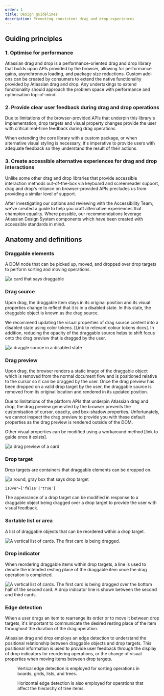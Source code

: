 ```yaml
---
order: 1
title: Design guidelines
description: Promoting consistent drag and drop experiences
---
```



## Guiding principles

<!-- Need to review this section with Jesse/others
TODO: possibly reword a couple of these and link to relevant other content (i.e. link to visual cues from "clear user feedback", etc.) -->

### 1. Optimise for performance

Atlassian drag and drop is a performance-oriented drag and drop library that builds upon APIs provided by the browser, allowing for performance gains, asynchronous loading, and package size reductions. Custom add-ons can be created by consumers to extend the native functionality provided by Atlassian drag and drop. Any undertakings to extend functionality should approach the problem space with performance and optimisation top-of-mind.

### 2. Provide clear user feedback during drag and drop operations

Due to limitations of the browser-provided APIs that underpin this library's implementation, drop targets and visual property changes provide the user with critical real-time feedback during drag operations.

When extending the core library with a custom package, or when alternative visual styling is necessary, it's imperative to provide users with adequate feedback so they understand the result of their actions.

### 3. Create accessible alternative experiences for drag and drop interactions

Unlike some other drag and drop libraries that provide accessible interaction methods out-of-the-box via keyboard and screenreader support, drag and drop's reliance on browser-provided APIs precludes us from providing a similar level of support.

After investigating our options and reviewing with the Accessibility Team, we've created a guide to help you craft alternative experiences that champion equality. Where possible, our recommendations leverage Atlassian Design System components which have been created with accessible standards in mind.

## Anatomy and definitions

### Draggable elements

A DOM node that can be picked up, moved, and dropped over drop targets to perform sorting and moving operations.

![a card that says draggable](/images/example--draggable.png)


### Drag source

Upon drag, the draggable item stays in its original position and its visual properties change to reflect that it is in a disabled state. In this state, the draggable object is known as the drag source.

We recommend updating the visual properties of drag source content into a disabled state using color tokens. [Link to relevant colour tokens docs]. In addition, reducing the opacity of the draggable source helps to shift focus onto the drag preview that is dragged by the user.

![a draggle source in a disabled state](/images/example--draggable-source.png)


### Drag preview

Upon drag, the browser renders a static image of the draggable object which is removed from the normal document flow and is positioned relative to the cursor so it can be dragged by the user. Once the drag preview has been dropped on a valid drop target by the user, the draggable source is removed from its original location and rendered in its updated position.

<SectionMessage appearance="warning">

Due to limitations of the platform APIs that underpin Atlassian drag and drop, the drag preview generated by the browser prevents the customisation of cursor, opacity, and box-shadow properties. Unfortunately, we cannot inspect the drag preview to provide you with these default properties as the drag preview is rendered outside of the DOM.

Other visual properties can be modified using a workaround method [link to guide once it exists].

</SectionMessage>

![a drag preview of a card](/images/example--drag-overlay.png)


### Drop target

Drop targets are containers that draggable elements can be dropped on.

![a round, gray box that says drop target](/images/example--drop-target.png)

<SectionMessage>

`isOver=['false'|'true']`

The appearance of a drop target can be modified in response to a draggable object being dragged over a drop target to provide the user with visual feedback.

</SectionMessage>

### Sortable list or area

A list of draggable objects that can be reordered within a drop target.

![A vertical list of cards. The first card is being dragged.](/images/example--sortable.png)


### Drop indicator

When reordering draggable items within drop targets, a line is used to denote the intended resting place of the draggable item once the drag operation is completed.

![A vertical list of cards. The first card is being dragged over the bottom half of the second card. A drop indicator line is shown between the second and third cards.](/images/example--drop-indicator.png)


### Edge detection

When a user drags an item to rearrange its order or to move it between drop targets, it's important to communicate the desired resting place of the item throughout the duration of the drag operation.

Atlassian drag and drop employs an edge detection to understand the positional relationship between draggable objects and drop targets. This positional information is used to provide user feedback through the display of drop indicators for reordering operations, or the change of visual properties when moving items between drop targets.

<figure>
  <img src="/images/example--edge__vertical.png" alt="" />
  <figcaption>Vertical edge detection is employed for sorting operations in boards, grids, lists, and trees.</figcaption>
</figure>

<figure>
  <img src="/images/example--edge__horizontal.png" alt="" />
  <figcaption>Horizontal edge detection is also employed for operations that affect the hierarchy of tree items.</figcaption>
</figure>
